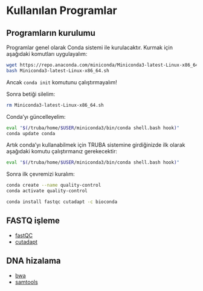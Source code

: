 # Kullanılan Programlar

## Programların kurulumu {#sec-kurulum}

Programlar genel olarak Conda sistemi ile kurulacaktır. Kurmak için aşağıdaki komutları uygulayalım:

```bash
wget https://repo.anaconda.com/miniconda/Miniconda3-latest-Linux-x86_64.sh
bash Miniconda3-latest-Linux-x86_64.sh
```

Ancak `conda init` komutunu çalıştırmayalım!

Sonra betiği silelim:

```bash
rm Miniconda3-latest-Linux-x86_64.sh
```

Conda'yı güncelleyelim:

```bash
eval "$(/truba/home/$USER/miniconda3/bin/conda shell.bash hook)"
conda update conda
```

Artık conda'yı kullanabilmek için TRUBA sistemine girdiğinizde ilk olarak aşağıdaki komutu çalıştırmanız gerekecektir:

```bash
eval "$(/truba/home/$USER/miniconda3/bin/conda shell.bash hook)"
```

Sonra ilk çevremizi kuralım:

```bash
conda create --name quality-control
conda activate quality-control

conda install fastqc cutadapt -c bioconda
```

## FASTQ işleme

+ [fastQC](https://www.bioinformatics.babraham.ac.uk/projects/fastqc/)
+ [cutadapt](https://cutadapt.readthedocs.io/en/stable/)


## DNA hizalama

+ [bwa](https://bio-bwa.sourceforge.net/)
+ [samtools](http://www.htslib.org/)
